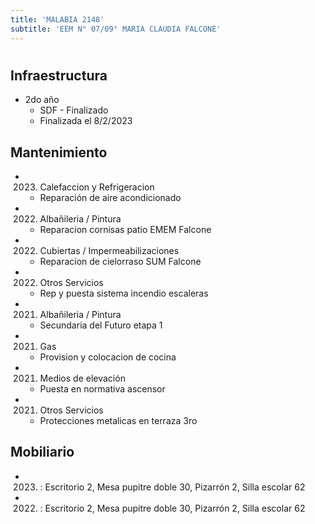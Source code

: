 ```yaml
---
title: 'MALABIA 2148'
subtitle: 'EEM N° 07/09° MARIA CLAUDIA FALCONE'
---
```


#
## Infraestructura

* 2do año 
    + SDF - Finalizado 
    + Finalizada el 8/2/2023 






## Mantenimiento

*  (2023) Calefaccion y Refrigeracion 
    + Reparación de aire acondicionado

*  (2022) Albañileria / Pintura 
    + Reparacion cornisas patio EMEM Falcone

*  (2022) Cubiertas / Impermeabilizaciones 
    + Reparacion de cielorraso SUM Falcone

*  (2022) Otros Servicios 
    + Rep y puesta sistema incendio escaleras

*  (2021) Albañileria / Pintura 
    + Secundaria del Futuro etapa 1

*  (2021) Gas 
    + Provision y colocacion de cocina

*  (2021) Medios de elevación 
    + Puesta en normativa ascensor

*  (2021) Otros Servicios 
    + Protecciones metalicas en terraza 3ro





## Mobiliario

*  (2023) : Escritorio 2, Mesa pupitre doble 30, Pizarrón 2, Silla escolar 62 

*  (2022) : Escritorio 2, Mesa pupitre doble 30, Pizarrón 2, Silla escolar 62 



